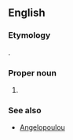 ==English==

===Etymology===
{{etyl|el}}.

===Proper noun===
{{en-proper noun}}

# {{surname|from=Greek}}

===See also===
* [[Angelopoulou]]